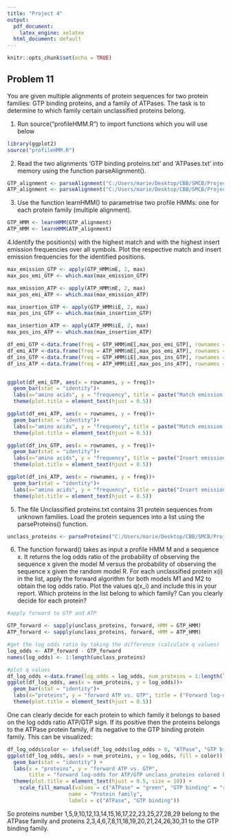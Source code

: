 ---
title: "Project 4"
output:
  pdf_document: 
    latex_engine: xelatex
  html_document: default
---

```{r setup, include=FALSE}
knitr::opts_chunk$set(echo = TRUE)
```

## Problem 11

You are given multiple alignments of protein sequences for two protein families: GTP binding proteins, and a family of ATPases. The task is to determine to which family certain unclassified proteins belong. 

1. Run source("profileHMM.R") to import functions which you will use below
```{r}
library(ggplot2)
source("profileHMM.R")
```

2. Read the two alignments ‘GTP binding proteins.txt’ and ‘ATPases.txt’ into memory using the function parseAlignment().

```{r}
GTP_alignment <- parseAlignment("C:/Users/marie/Desktop/CBB/SMCB/Project_4_student/data/GTP_binding_proteins.txt")
ATP_alignment <- parseAlignment("C:/Users/marie/Desktop/CBB/SMCB/Project_4_student/data/ATPases.txt")

```

3. Use the function learnHMM() to parametrise two profile HMMs: one for each protein family (multiple alignment).

```{r}
GTP_HMM <- learnHMM(GTP_alignment)
ATP_HMM <- learnHMM(ATP_alignment)
```

4.Identify the position(s) with the highest match and with the highest insert emission frequencies over all symbols. Plot the respective match and insert emission frequencies for the identified positions.

```{r}
max_emission_GTP <- apply(GTP_HMM$mE, 2, max)
max_pos_emi_GTP <- which.max(max_emission_GTP)

max_emission_ATP <- apply(ATP_HMM$mE, 2, max)
max_pos_emi_ATP <- which.max(max_emission_ATP)

max_insertion_GTP <- apply(GTP_HMM$iE, 2, max)
max_pos_ins_GTP <- which.max(max_insertion_GTP)

max_insertion_ATP <- apply(ATP_HMM$iE, 2, max)
max_pos_ins_ATP <- which.max(max_insertion_ATP)

df_emi_GTP <-data.frame(freq = GTP_HMM$mE[,max_pos_emi_GTP], rownames = rownames(GTP_HMM$mE))
df_emi_ATP <-data.frame(freq = ATP_HMM$mE[,max_pos_emi_ATP], rownames = rownames(ATP_HMM$mE))
df_ins_GTP <-data.frame(freq = GTP_HMM$iE[,max_pos_ins_GTP], rownames = rownames(GTP_HMM$mE))
df_ins_ATP <-data.frame(freq = ATP_HMM$iE[,max_pos_ins_ATP], rownames = rownames(ATP_HMM$mE))


ggplot(df_emi_GTP, aes(x = rownames, y = freq))+
  geom_bar(stat = "identity")+
  labs(x="amino acids", y = "frequency", title = paste("Match emission frequency GTP for \nposition",max_pos_emi_GTP - 1))+
  theme(plot.title = element_text(hjust = 0.5))

ggplot(df_emi_ATP, aes(x = rownames, y = freq))+
  geom_bar(stat = "identity")+
  labs(x="amino acids", y = "frequency", title = paste("Match emission frequency ATP for \nposition",max_pos_emi_ATP - 1))+
  theme(plot.title = element_text(hjust = 0.5))

ggplot(df_ins_GTP, aes(x = rownames, y = freq))+
  geom_bar(stat = "identity")+
  labs(x="amino acids", y = "frequency", title = paste("Insert emission frequency GTP for \nposition",max_pos_ins_GTP - 1))+
  theme(plot.title = element_text(hjust = 0.5))

ggplot(df_ins_ATP, aes(x = rownames, y = freq))+
  geom_bar(stat = "identity")+
  labs(x="amino acids", y = "frequency", title = paste("Insert emission frequency ATP for \nposition",max_pos_ins_ATP - 1))+
  theme(plot.title = element_text(hjust = 0.5))

```

5. The file Unclassified proteins.txt contains 31 protein sequences from unknown families. Load the protein sequences into a list using the parseProteins() function.

```{r}
unclass_proteins <- parseProteins("C:/Users/marie/Desktop/CBB/SMCB/Project_4_student/data/Unclassified_proteins.txt")
```

6. The function forward() takes as input a profile HMM M and a sequence x. It returns the log odds ratio of the probability of observing the sequence x given the model M versus the probability of observing the sequence x given the random model R. For each unclassified protein x(i) in the list, apply the forward algorithm for both models M1 and M2 to obtain the log odds ratio. Plot the values q(x_i) and include this in your report. Which proteins in the list belong to which family? Can you clearly decide for each protein?

```{r}
#apply forward to GTP and ATP 

GTP_forward <- sapply(unclass_proteins, forward, HMM = GTP_HMM)
ATP_forward <- sapply(unclass_proteins, forward, HMM = ATP_HMM)

#get the log odds ratio by taking the difference (calculate q values)
log_odds <- ATP_forward - GTP_forward 
names(log_odds) <- 1:length(unclass_proteins)

#plot q values 
df_log_odds <-data.frame(log_odds = log_odds, num_proteins = 1:length(log_odds))
ggplot(df_log_odds, aes(x = num_proteins, y = log_odds))+
  geom_bar(stat = "identity")+
  labs(x="proteins", y = "forward ATP vs. GTP", title = ("Forward log-odds for ATP/GTP unclass_proteins "))+
  theme(plot.title = element_text(hjust = 0.5))

```
One can clearly decide for each protein to which family it belongs to based on the log odds ratio ATP/GTP sign. If its positive then the proteins belongs to the ATPase protein family, if its negative to the GTP binding protein family. This can be visualized: 

```{r}
df_log_odds$color <- ifelse(df_log_odds$log_odds > 0, "ATPase", "GTP binding")
ggplot(df_log_odds, aes(x = num_proteins, y = log_odds, fill = color)) +
  geom_bar(stat = "identity") +
  labs(x = "proteins", y = "forward ATP vs. GTP", 
       title = "forward log-odds for ATP/GTP unclass_proteins colored by protein family ") +
  theme(plot.title = element_text(hjust = 0.5, size = 10)) +
    scale_fill_manual(values = c("ATPase" = "green", "GTP binding" = "red"),
                    name = "Protein family",
                    labels = c("ATPase", "GTP binding"))

```
So proteins number 1,5,9,10,12,13,14,15,16,17,22,23,25,27,28,29 belong to the ATPase family and proteins 2,3,4,6,7,8,11,18,19,20,21,24,26,30,31 to the GTP binding family. 





